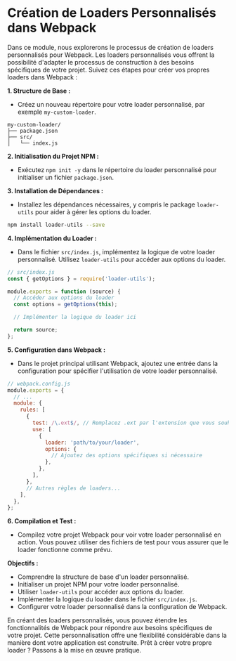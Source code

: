 # Création de Loaders Personnalisés dans Webpack

Dans ce module, nous explorerons le processus de création de loaders personnalisés pour Webpack. Les loaders personnalisés vous offrent la possibilité d'adapter le processus de construction à des besoins spécifiques de votre projet. Suivez ces étapes pour créer vos propres loaders dans Webpack :

**1. Structure de Base :**
   - Créez un nouveau répertoire pour votre loader personnalisé, par exemple `my-custom-loader`.

   ```plaintext
   my-custom-loader/
   ├── package.json
   ├── src/
   │   └── index.js
   ```

**2. Initialisation du Projet NPM :**
   - Exécutez `npm init -y` dans le répertoire du loader personnalisé pour initialiser un fichier `package.json`.

**3. Installation de Dépendances :**
   - Installez les dépendances nécessaires, y compris le package `loader-utils` pour aider à gérer les options du loader.

   ```bash
   npm install loader-utils --save
   ```

**4. Implémentation du Loader :**
   - Dans le fichier `src/index.js`, implémentez la logique de votre loader personnalisé. Utilisez `loader-utils` pour accéder aux options du loader.

   ```javascript
   // src/index.js
   const { getOptions } = require('loader-utils');

   module.exports = function (source) {
     // Accéder aux options du loader
     const options = getOptions(this);

     // Implémenter la logique du loader ici

     return source;
   };
   ```

**5. Configuration dans Webpack :**
   - Dans le projet principal utilisant Webpack, ajoutez une entrée dans la configuration pour spécifier l'utilisation de votre loader personnalisé.

   ```javascript
   // webpack.config.js
   module.exports = {
     // ...
     module: {
       rules: [
         {
           test: /\.ext$/, // Remplacez .ext par l'extension que vous souhaitez traiter
           use: [
             {
               loader: 'path/to/your/loader',
               options: {
                 // Ajoutez des options spécifiques si nécessaire
               },
             },
           ],
         },
         // Autres règles de loaders...
       ],
     },
   };
   ```

**6. Compilation et Test :**
   - Compilez votre projet Webpack pour voir votre loader personnalisé en action. Vous pouvez utiliser des fichiers de test pour vous assurer que le loader fonctionne comme prévu.

**Objectifs :**
   - Comprendre la structure de base d'un loader personnalisé.
   - Initialiser un projet NPM pour votre loader personnalisé.
   - Utiliser `loader-utils` pour accéder aux options du loader.
   - Implémenter la logique du loader dans le fichier `src/index.js`.
   - Configurer votre loader personnalisé dans la configuration de Webpack.

En créant des loaders personnalisés, vous pouvez étendre les fonctionnalités de Webpack pour répondre aux besoins spécifiques de votre projet. Cette personnalisation offre une flexibilité considérable dans la manière dont votre application est construite. Prêt à créer votre propre loader ? Passons à la mise en œuvre pratique.